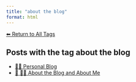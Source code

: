 ```yaml
---
title: "about the blog"
format: html
---
```


[⬅ Return to All Tags](../tags.qmd)

## Posts with the tag **about the blog**

- [🧑‍🏫 Personal Blog](/posts/personal/index.html)
- [📘 🧑‍💻 About the Blog and About Me](/posts/personal/about-the-blog.html)

